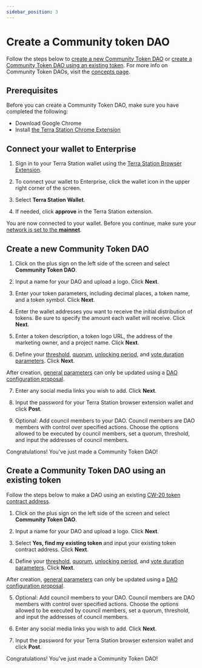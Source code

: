 ```yaml
---
sidebar_position: 3
---
```



# Create a Community token DAO

Follow the steps below to [create a new Community Token DAO](#create-a-new-community-token-dao) or [create a Community Token DAO using an existing token](#create-a-community-token-dao-using-an-existing-token). For more info on Community Token DAOs, visit the [concepts page](../concepts/about.mdx#community-token-daos).

## Prerequisites

Before you can create a Community Token DAO, make sure you have completed the following:

- Download Google Chrome
- Install [the Terra Station Chrome Extension](https://docs.terra.money/learn/terra-station/Download/terra-station-extension)

## Connect your wallet to Enterprise

1. Sign in to your Terra Station wallet using the [Terra Station Browser Extension](https://setup-station.terra.money/). 

2. To connect your wallet to Enterprise, click the wallet icon in the upper right corner of the screen. 

3. Select **Terra Station Wallet**. 

4. If needed, click **approve** in the Terra Station extension. 

You are now connected to your wallet. Before you continue, make sure your [network is set to the **mainnet**](https://docs.terra.money/learn/terra-station/networks).

## Create a new Community Token DAO

1. Click on the plus sign on the left side of the screen and select **Community Token DAO**. 

2. Input a name for your DAO and upload a logo. Click **Next**.

3. Enter your token parameters, including decimal places, a token name, and a token symbol. Click **Next**.

4. Enter the wallet addresses you want to receive the initial distribution of tokens. Be sure to specify the amount each wallet will receive. Click **Next**.

5. Enter a token description, a token logo URL, the address of the marketing owner, and a project name. Click **Next**.

6. Define your [threshold](../concepts/config.mdx#threshold), [quorum](../concepts/config.mdx#quorum), [unlocking period](../concepts/config.mdx#unlocking-period), and [vote duration parameters](../concepts/config.mdx#vote-duration). Click **Next**.



<Admonition type="caution" title="Updating parameters">

After creation, [general parameters](../concepts/config.mdx#general-parameters) can only be updated using a [DAO configuration proposal](../concepts/governance.mdx#dao-configuration-proposals). 

</Admonition>

7. Enter any social media links you wish to add. Click **Next**.

8. Input the password for your Terra Station browser extension wallet and click **Post**.

9. Optional: Add council members to your DAO. Council members are DAO members with control over specified actions. Choose the options allowed to be executed by council members, set a quorum, threshold, and input the addresses of council members. 

Congratulations! You've just made a Community Token DAO!

## Create a Community Token DAO using an existing token

Follow the steps below to make a DAO using an existing [CW-20 token contract address](https://docs.cosmwasm.com/cw-plus/0.9.0/cw20/spec/#messages-1).

1. Click on the plus sign on the left side of the screen and select **Community Token DAO**. 

2. Input a name for your DAO and upload a logo. Click **Next**.

3. Select **Yes, find my existing token** and input your existing token contract address. Click **Next**. 

4. Define your [threshold](../concepts/config.mdx#threshold), [quorum](../concepts/config.mdx#quorum), [unlocking period](../concepts/config.mdx#unlocking-period), and [vote duration parameters](../concepts/config.mdx#vote-duration). Click **Next**.


<Admonition type="caution" title="Updating parameters">

After creation, [general parameters](../concepts/config.mdx#general-parameters) can only be updated using a [DAO configuration proposal](../concepts/governance.mdx#dao-configuration-proposals). 

</Admonition>

5. Optional: Add council members to your DAO. Council members are DAO members with control over specified actions. Choose the options allowed to be executed by council members, set a quorum, threshold, and input the addresses of council members. 

6. Enter any social media links you wish to add. Click **Next**.

7. Input the password for your Terra Station browser extension wallet and click **Post**.

Congratulations! You've just made a Community Token DAO!


